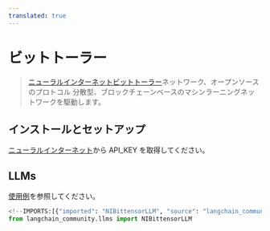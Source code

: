 ```yaml
---
translated: true
---
```


# ビットトーラー

>[ニューラルインターネットビットトーラー](https://neuralinternet.ai/)ネットワーク、オープンソースのプロトコル
> 分散型、ブロックチェーンベースのマシンラーニングネットワークを駆動します。

## インストールとセットアップ

[ニューラルインターネット](https://neuralinternet.ai/)から API_KEY を取得してください。

## LLMs

[使用例](/docs/integrations/llms/bittensor)を参照してください。

```python
<!--IMPORTS:[{"imported": "NIBittensorLLM", "source": "langchain_community.llms", "docs": "https://api.python.langchain.com/en/latest/llms/langchain_community.llms.bittensor.NIBittensorLLM.html", "title": "Bittensor"}]-->
from langchain_community.llms import NIBittensorLLM
```

